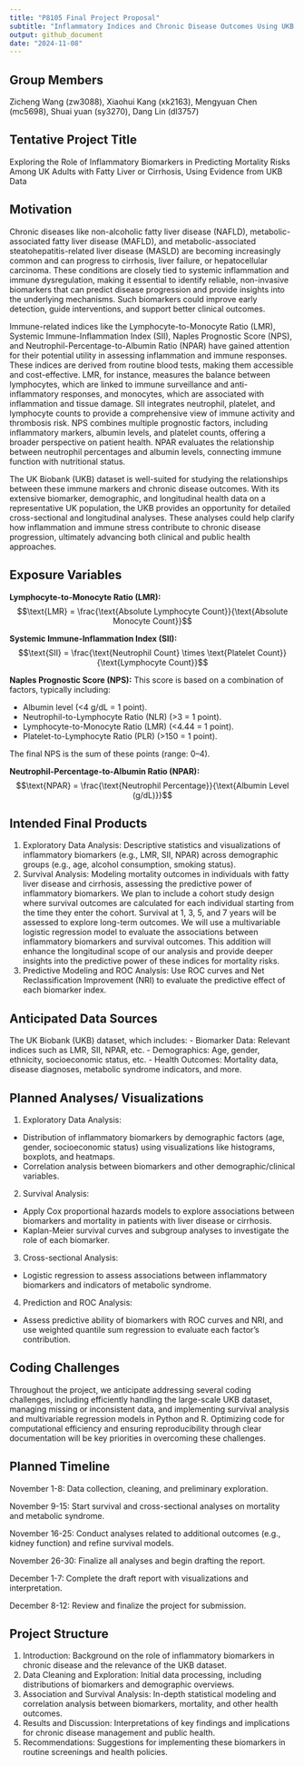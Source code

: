```yaml
---
title: "P8105 Final Project Proposal"
subtitle: "Inflammatory Indices and Chronic Disease Outcomes Using UKB Data"
output: github_document
date: "2024-11-08"
---
```


## Group Members
Zicheng Wang (zw3088), Xiaohui Kang (xk2163), Mengyuan Chen (mc5698), Shuai yuan (sy3270), Dang Lin (dl3757)
 
## Tentative Project Title
Exploring the Role of Inflammatory Biomarkers in Predicting Mortality Risks Among UK Adults with Fatty Liver or Cirrhosis, Using Evidence from UKB Data

## Motivation
Chronic diseases like non-alcoholic fatty liver disease (NAFLD), metabolic-associated fatty liver disease (MAFLD), and metabolic-associated steatohepatitis-related liver disease (MASLD) are becoming increasingly common and can progress to cirrhosis, liver failure, or hepatocellular carcinoma. These conditions are closely tied to systemic inflammation and immune dysregulation, making it essential to identify reliable, non-invasive biomarkers that can predict disease progression and provide insights into the underlying mechanisms. Such biomarkers could improve early detection, guide interventions, and support better clinical outcomes.

Immune-related indices like the Lymphocyte-to-Monocyte Ratio (LMR), Systemic Immune-Inflammation Index (SII), Naples Prognostic Score (NPS), and Neutrophil-Percentage-to-Albumin Ratio (NPAR) have gained attention for their potential utility in assessing inflammation and immune responses. These indices are derived from routine blood tests, making them accessible and cost-effective. LMR, for instance, measures the balance between lymphocytes, which are linked to immune surveillance and anti-inflammatory responses, and monocytes, which are associated with inflammation and tissue damage. SII integrates neutrophil, platelet, and lymphocyte counts to provide a comprehensive view of immune activity and thrombosis risk. NPS combines multiple prognostic factors, including inflammatory markers, albumin levels, and platelet counts, offering a broader perspective on patient health. NPAR evaluates the relationship between neutrophil percentages and albumin levels, connecting immune function with nutritional status.

The UK Biobank (UKB) dataset is well-suited for studying the relationships between these immune markers and chronic disease outcomes. With its extensive biomarker, demographic, and longitudinal health data on a representative UK population, the UKB provides an opportunity for detailed cross-sectional and longitudinal analyses. These analyses could help clarify how inflammation and immune stress contribute to chronic disease progression, ultimately advancing both clinical and public health approaches.

## Exposure Variables
**Lymphocyte-to-Monocyte Ratio (LMR):**
$$\text{LMR} = \frac{\text{Absolute Lymphocyte Count}}{\text{Absolute Monocyte Count}}$$

**Systemic Immune-Inflammation Index (SII):**
$$\text{SII} = \frac{\text{Neutrophil Count} \times \text{Platelet Count}}{\text{Lymphocyte Count}}$$

**Naples Prognostic Score (NPS):** \newline
This score is based on a combination of factors, typically including:

- Albumin level (<4 g/dL = 1 point). 
- Neutrophil-to-Lymphocyte Ratio (NLR) (>3 = 1 point). 
- Lymphocyte-to-Monocyte Ratio (LMR) (<4.44 = 1 point). 
- Platelet-to-Lymphocyte Ratio (PLR) (>150 = 1 point). 

The final NPS is the sum of these points (range: 0–4).

**Neutrophil-Percentage-to-Albumin Ratio (NPAR):**
$$\text{NPAR} = \frac{\text{Neutrophil Percentage}}{\text{Albumin Level (g/dL)}}$$
 
## Intended Final Products
1. Exploratory Data Analysis: Descriptive statistics and visualizations of inflammatory biomarkers (e.g., LMR, SII, NPAR) across demographic groups (e.g., age, alcohol consumption, smoking status). \newline 
2. Survival Analysis: Modeling mortality outcomes in individuals with fatty liver disease and cirrhosis, assessing the predictive power of inflammatory biomarkers. We plan to include a cohort study design where survival outcomes are calculated for each individual starting from the time they enter the cohort. Survival at 1, 3, 5, and 7 years will be assessed to explore long-term outcomes. We will use a multivariable logistic regression model to evaluate the associations between inflammatory biomarkers and survival outcomes. This addition will enhance the longitudinal scope of our analysis and provide deeper insights into the predictive power of these indices for mortality risks. \newline 
3. Predictive Modeling and ROC Analysis: Use ROC curves and Net Reclassification Improvement (NRI) to evaluate the predictive effect of each biomarker index.

## Anticipated Data Sources
The UK Biobank (UKB) dataset, which includes:
- Biomarker Data: Relevant indices such as LMR, SII, NPAR, etc.
- Demographics: Age, gender, ethnicity, socioeconomic status, etc.
- Health Outcomes: Mortality data, disease diagnoses, metabolic syndrome indicators, and more.

## Planned Analyses/ Visualizations
1. Exploratory Data Analysis:
- Distribution of inflammatory biomarkers by demographic factors (age, gender, socioeconomic status) using visualizations like histograms, boxplots, and heatmaps.
- Correlation analysis between biomarkers and other demographic/clinical variables.

2. Survival Analysis:
- Apply Cox proportional hazards models to explore associations between biomarkers and mortality in patients with liver disease or cirrhosis.
- Kaplan-Meier survival curves and subgroup analyses to investigate the role of each biomarker.

3. Cross-sectional Analysis:
- Logistic regression to assess associations between inflammatory biomarkers and indicators of metabolic syndrome.

4. Prediction and ROC Analysis:
- Assess predictive ability of biomarkers with ROC curves and NRI, and use weighted quantile sum regression to evaluate each factor's contribution.

## Coding Challenges
Throughout the project, we anticipate addressing several coding challenges, including efficiently handling the large-scale UKB dataset, managing missing or inconsistent data, and implementing survival analysis and multivariable regression models in Python and R. Optimizing code for computational efficiency and ensuring reproducibility through clear documentation will be key priorities in overcoming these challenges.

## Planned Timeline
November 1-8: Data collection, cleaning, and preliminary exploration. \newline 

November 9-15: Start survival and cross-sectional analyses on mortality and metabolic syndrome. \newline 

November 16-25: Conduct analyses related to additional outcomes (e.g., kidney function) and refine survival models. \newline 

November 26-30: Finalize all analyses and begin drafting the report. \newline 

December 1-7: Complete the draft report with visualizations and interpretation. \newline 

December 8-12: Review and finalize the project for submission.

## Project Structure
1. Introduction: Background on the role of inflammatory biomarkers in chronic disease and the relevance of the UKB dataset. \newline 
2. Data Cleaning and Exploration: Initial data processing, including distributions of biomarkers and demographic overviews. \newline 
3. Association and Survival Analysis: In-depth statistical modeling and correlation analysis between biomarkers, mortality, and other health outcomes. \newline 
4. Results and Discussion: Interpretations of key findings and implications for chronic disease management and public health. \newline 
5. Recommendations: Suggestions for implementing these biomarkers in routine screenings and health policies. \newline
